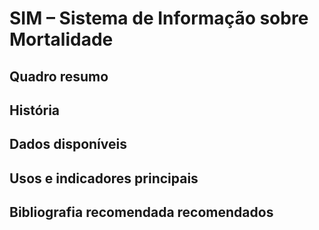 # SIM -- Sistema de Informação sobre Mortalidade

## Quadro resumo

## História

## Dados disponíveis

## Usos e indicadores principais

## Bibliografia recomendada recomendados